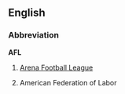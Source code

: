 ==English==
===Abbreviation===
'''AFL'''

#{{fb}} [[w:Arena Football League|Arena Football League]]
#American Federation of Labor